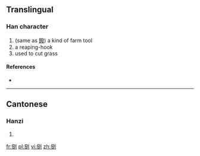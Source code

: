 ==Translingual==

===Han character===
{{Han char|rn=18|rad=刀|as=12|sn=14|four=|canj=弓水中弓 (NELN)}}

# (same as [[鏺]]) a kind of farm tool
# a reaping-hook
# used to cut grass

====References====
* {{Han ref|kx=0144.050|hdz=10356.140|uh=3507|ud=13575}}

----

==Cantonese==

===Hanzi===
{{yue-hanzi|jyut=[[put3]]|y=put3}}

# {{defn|lang=yue|sort=刀12}}

[[fr:㔇]]
[[pl:㔇]]
[[vi:㔇]]
[[zh:㔇]]